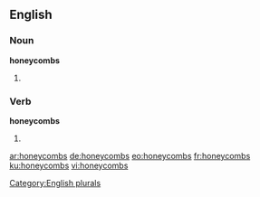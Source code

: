 ==English==

===Noun===
'''honeycombs'''

# {{plural of |[[honeycomb]]}}

===Verb===
'''honeycombs'''

# {{third-person singular of|honeycomb}}

[[Category:English plurals]]

[[ar:honeycombs]]
[[de:honeycombs]]
[[eo:honeycombs]]
[[fr:honeycombs]]
[[ku:honeycombs]]
[[vi:honeycombs]]